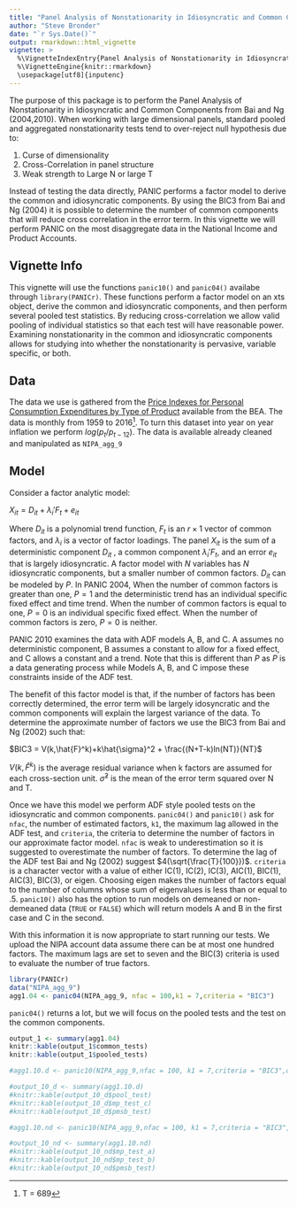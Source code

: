 ```yaml
---
title: "Panel Analysis of Nonstationarity in Idiosyncratic and Common Components"
author: "Steve Bronder"
date: "`r Sys.Date()`"
output: rmarkdown::html_vignette
vignette: >
  %\VignetteIndexEntry{Panel Analysis of Nonstationarity in Idiosyncratic and Common Components}
  %\VignetteEngine{knitr::rmarkdown}
  \usepackage[utf8]{inputenc}
---
```



The purpose of this package is to perform the Panel Analysis of Nonstationarity in Idiosyncratic and Common Components from Bai and Ng (2004,2010). When working with large dimensional panels, standard pooled and aggregated nonstationarity tests tend to over-reject null hypothesis due to:

1. Curse of dimensionality
2. Cross-Correlation in panel structure
3. Weak strength to Large N or large T

Instead of testing the data directly, PANIC performs a factor model to derive the common and idiosyncratic components. By using the BIC3 from Bai and Ng (2004) it is possible to determine the number of common components that will reduce cross correlation in the error term. In this vignette we will perform PANIC on the most disaggregate data in the National Income and Product Accounts.

## Vignette Info

This vignette will use the functions `panic10()` and `panic04()` availabe through `library(PANICr)`. These functions perform a factor model on an xts object, derive the common and idiosyncratic components, and then perform several pooled test statistics. By reducing cross-correlation we allow valid pooling of individual statistics so that each test will have reasonable power. Examining nonstationarity in the common and idiosyncratic components allows for studying into whether the nonstationarity is pervasive, variable specific, or both.

## Data

The data we use is gathered from the [Price Indexes for Personal Consumption Expenditures by Type of Product](http://www.bea.gov/iTable/iTableHtml.cfm?reqid=12&step=3&isuri=1&1203=16) available from the BEA. The data is monthly from 1959 to 2016^[ T = 689].  To turn this dataset into year on year inflation we perform $log(p_{t}/p_{t-12})$. The data is available already cleaned and manipulated as `NIPA_agg_9`

## Model

Consider a factor analytic model:

$X_{it} = D_{it} + \lambda_{i}' F_{t} + e_{it}$

Where $D_{it}$ is a polynomial trend function, $F_{t}$ is an $r\times{1}$ vector of common factors, and $\lambda_{i}$ is a vector of factor loadings. The panel $X_{it}$ is the sum of a deterministic component $D_{it}$ , a common component $\lambda_{i}' F_{t}$, and an error $e_{it}$ that is largely idiosyncratic. A factor model with $N$ variables has $N$ idiosyncratic components, but a smaller number of common factors. $D_{it}$ can be modeled by $P$. In PANIC 2004, When the number of common factors is greater than one, $P=1$ and the deterministic trend has an individual specific fixed effect and time trend. When the number of common factors is equal to one, $P=0$ is an individual specific fixed effect. When the number of common factors is zero, $P=0$ is neither. 

PANIC 2010 examines the data with ADF models A, B, and C. A assumes no deterministic component, B assumes a constant to allow for a fixed effect, and C allows a constant and a trend. Note that this is different than $P$ as $P$ is a data generating process while Models A, B, and C impose these constraints inside of the ADF test.

The benefit of this factor model is that, if the number of factors has been correctly determined, the error term will be largely idosyncratic and the common components will explain the largest variance of the data. To determine the approximate number of factors we use the BIC3 from Bai and Ng (2002) such that:

$BIC3 = V(k,\hat{F}^k)+k\hat{\sigma}^2 + \frac{(N+T-k)ln(NT)}{NT}$

$V(k,\hat{F}^k)$ is the average residual   variance when k factors are assumed for each cross-section unit. $\hat{\sigma}^2$ is the mean of the error term squared over N and T.

Once we have this model we perform ADF style pooled tests on the idiosyncratic and common components. `panic04()` and `panic10()` ask for `nfac`, the number of estimated factors, `k1`, the maximum lag allowed in the ADF test, and `criteria`, the criteria to determine the number of factors in our approximate factor model. `nfac` is weak to underestimation so it is suggested to overestimate the number of factors.  To determine the lag of the ADF test Bai and Ng (2002) suggest $4(\sqrt{\frac{T}{100}})$. `criteria` is a character vector with a value of either IC(1), IC(2), IC(3), AIC(1), BIC(1), AIC(3), BIC(3), or eigen. Choosing eigen makes the number of factors equal to the number of columns whose sum of eigenvalues is less than or equal to .5. `panic10()` also has the option to run models on demeaned or non-demeaned data (`TRUE` or `FALSE`) which will return models A and B in the first case and C in the second.

With this information it is now appropriate to start running our tests. We upload the NIPA account data assume there can be at most one hundred factors. The maximum lags are set to seven and the BIC(3) criteria is used to evaluate the number of true factors. 

```r

library(PANICr)
data("NIPA_agg_9")
agg1.04 <- panic04(NIPA_agg_9, nfac = 100,k1 = 7,criteria = "BIC3")
```

`panic04()` returns a lot, but we will focus on the pooled tests and the test on the common components.
```r
output_1 <- summary(agg1.04)
knitr::kable(output_1$common_tests)
knitr::kable(output_1$pooled_tests)
```


```r
#agg1.10.d <- panic10(NIPA_agg_9,nfac = 100, k1 = 7,criteria = "BIC3",demean = TRUE)
```

```r
#output_10_d <- summary(agg1.10.d)
#knitr::kable(output_10_d$pool_test)
#knitr::kable(output_10_d$mp_test_c)
#knitr::kable(output_10_d$pmsb_test)
```

```r
#agg1.10.nd <- panic10(NIPA_agg_9,nfac = 100, k1 = 7,criteria = "BIC3",demean = FALSE)
```

```r
#output_10_nd <- summary(agg1.10.nd)
#knitr::kable(output_10_nd$mp_test_a)
#knitr::kable(output_10_nd$mp_test_b)
#knitr::kable(output_10_nd$pmsb_test)
```



